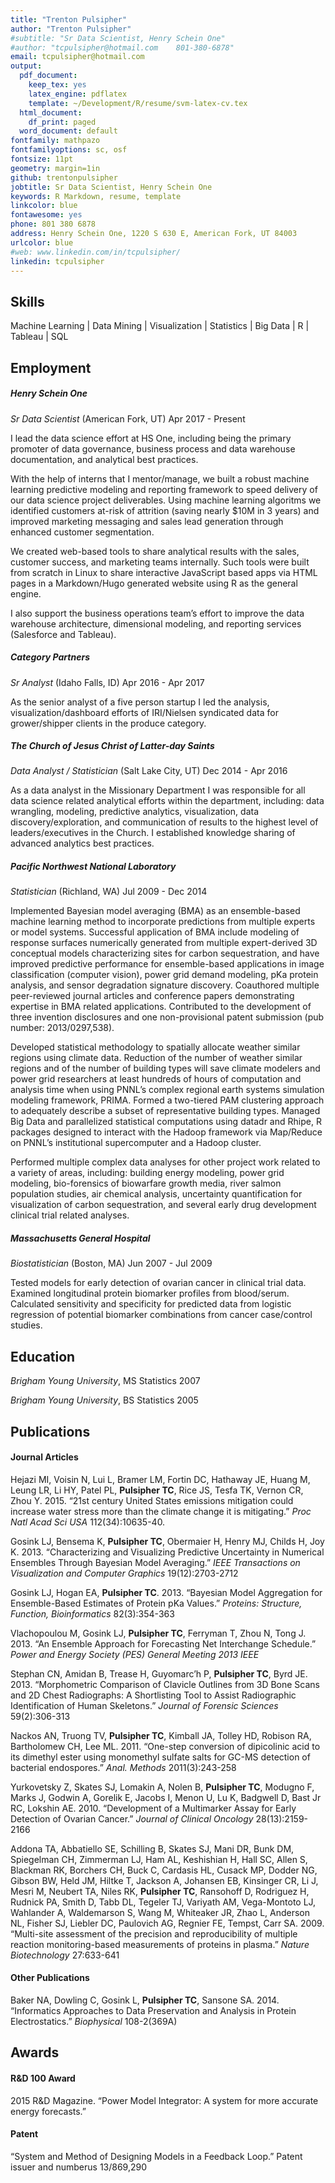 ```yaml
---
title: "Trenton Pulsipher"
author: "Trenton Pulsipher"
#subtitle: "Sr Data Scientist, Henry Schein One"
#author: "tcpulsipher@hotmail.com    801-380-6878"
email: tcpulsipher@hotmail.com
output:
  pdf_document:
    keep_tex: yes
    latex_engine: pdflatex
    template: ~/Development/R/resume/svm-latex-cv.tex
  html_document:
    df_print: paged
  word_document: default
fontfamily: mathpazo
fontfamilyoptions: sc, osf
fontsize: 11pt
geometry: margin=1in
github: trentonpulsipher
jobtitle: Sr Data Scientist, Henry Schein One
keywords: R Markdown, resume, template
linkcolor: blue
fontawesome: yes
phone: 801 380 6878
address: Henry Schein One, 1220 S 630 E, American Fork, UT 84003
urlcolor: blue
#web: www.linkedin.com/in/tcpulsipher/
linkedin: tcpulsipher
---
```


## Skills

Machine Learning | Data Mining | Visualization | Statistics | Big Data | R | Tableau | SQL


## Employment

##### Henry Schein One
*Sr Data Scientist* (American Fork, UT) \hfill Apr 2017 - Present

I lead the data science effort at HS One, including being the primary promoter of data governance, business process and data warehouse documentation, and analytical best practices.

With the help of interns that I mentor/manage, we built a robust machine learning predictive modeling and reporting framework to speed delivery of our data science project deliverables. Using machine learning algoritms we identified customers at-risk of attrition (saving nearly $10M in 3 years) and improved marketing messaging and sales lead generation through enhanced customer segmentation. 

We created web-based tools to share analytical results with the sales, customer success, and marketing teams internally. Such tools were built from scratch in Linux to share interactive JavaScript based apps via HTML pages in a Markdown/Hugo generated website using R as the general engine. 

I also support the business operations team's effort to improve the data warehouse architecture, dimensional modeling, and reporting services (Salesforce and Tableau).

##### Category Partners
*Sr Analyst* (Idaho Falls, ID) \hfill Apr 2016 - Apr 2017

As the senior analyst of a five person startup I led the analysis, visualization/dashboard efforts of IRI/Nielsen syndicated data for grower/shipper clients in the produce category.

##### The Church of Jesus Christ of Latter-day Saints
*Data Analyst / Statistician* (Salt Lake City, UT) \hfill Dec 2014 - Apr 2016

As a data analyst in the Missionary Department I was responsible for all data science related analytical efforts within the department, including: data wrangling, modeling, predictive analytics, visualization, data discovery/exploration, and communication of results to the highest level of leaders/executives in the Church. I established knowledge sharing of advanced analytics best practices.

##### Pacific Northwest National Laboratory
*Statistician* (Richland, WA) \hfill Jul 2009 - Dec 2014

Implemented Bayesian model averaging (BMA) as an ensemble-based machine learning method to incorporate predictions from multiple experts or model systems. Successful application of BMA include modeling of response surfaces numerically generated from multiple expert-derived 3D conceptual models characterizing sites for carbon sequestration, and have improved predictive performance for ensemble-based applications in image classification (computer vision), power grid demand modeling, pKa protein analysis, and sensor degradation signature discovery. Coauthored multiple peer-reviewed journal articles and conference papers demonstrating expertise in BMA related applications. Contributed to the development of three invention disclosures and one non-provisional patent submission (pub number: 2013/0297,538).

Developed statistical methodology to spatially allocate weather similar regions using climate data. Reduction of the number of weather similar regions and of the number of building types will save climate modelers and power grid researchers at least hundreds of hours of computation and analysis time when using PNNL's complex regional earth systems simulation modeling framework, PRIMA. Formed a two-tiered PAM clustering approach to adequately describe a subset of representative building types. Managed Big Data and parallelized statistical computations using datadr and Rhipe, R packages designed to interact with the Hadoop framework via Map/Reduce on PNNL's institutional supercomputer and a Hadoop cluster.

Performed multiple complex data analyses for other project work related to a variety of areas, including: building energy modeling, power grid modeling, bio-forensics of biowarfare growth media, river salmon population studies, air chemical analysis, uncertainty quantification for visualization of carbon sequestration, and several early drug development clinical trial related analyses.

##### Massachusetts General Hospital
*Biostatistician* (Boston, MA) \hfill Jun 2007 - Jul 2009

Tested models for early detection of ovarian cancer in clinical trial data. Examined longitudinal protein biomarker profiles from blood/serum. Calculated sensitivity and specificity for predicted data from logistic regression of potential biomarker combinations from cancer case/control studies.


## Education

*Brigham Young University*, MS Statistics \hfill 2007

*Brigham Young University*, BS Statistics \hfill 2005


## Publications

#### Journal Articles

Hejazi MI, Voisin N, Lui L, Bramer LM, Fortin DC, Hathaway JE, Huang M, Leung LR, Li HY, Patel PL, **Pulsipher TC**, Rice JS, Tesfa TK, Vernon CR, Zhou Y. 2015. "21st century United States emissions mitigation could increase water stress more than the climate change it is mitigating." *Proc Natl Acad Sci USA* 112(34):10635-40.

Gosink LJ, Bensema K, **Pulsipher TC**, Obermaier H, Henry MJ, Childs H, Joy K. 2013. "Characterizing and Visualizing Predictive Uncertainty in Numerical Ensembles Through Bayesian Model Averaging." *IEEE Transactions on Visualization and Computer Graphics* 19(12):2703-2712

Gosink LJ, Hogan EA, **Pulsipher TC**. 2013. "Bayesian Model Aggregation for Ensemble-Based Estimates of Protein pKa Values." *Proteins: Structure, Function, Bioinformatics* 82(3):354-363

Vlachopoulou M, Gosink LJ, **Pulsipher TC**, Ferryman T, Zhou N, Tong J.  2013. "An Ensemble Approach for Forecasting Net Interchange Schedule." *Power and Energy Society (PES) General Meeting 2013 IEEE* 

Stephan CN, Amidan B, Trease H, Guyomarc'h P, **Pulsipher TC**, Byrd JE. 2013. "Morphometric Comparison of Clavicle Outlines from 3D Bone Scans and 2D Chest Radiographs: A Shortlisting Tool to Assist Radiographic Identification of Human Skeletons." *Journal of Forensic Sciences* 59(2):306-313

Nackos AN, Truong TV, **Pulsipher TC**, Kimball JA, Tolley HD, Robison RA, Bartholomew CH, Lee ML. 2011. "One-step conversion of dipicolinic acid to its dimethyl ester using monomethyl sulfate salts for GC-MS detection of bacterial endospores." *Anal. Methods* 2011(3):243-258

Yurkovetsky Z, Skates SJ, Lomakin A, Nolen B, **Pulsipher TC**, Modugno F, Marks J, Godwin A, Gorelik E, Jacobs I, Menon U, Lu K, Badgwell D, Bast Jr RC, Lokshin AE. 2010. "Development of a Multimarker Assay for Early Detection of Ovarian Cancer." *Journal of Clinical Oncology* 28(13):2159-2166

Addona TA, Abbatiello SE, Schilling B, Skates SJ, Mani DR, Bunk DM, Spiegelman CH, Zimmerman LJ, Ham AL, Keshishian H, Hall SC, Allen S, Blackman RK, Borchers CH, Buck C, Cardasis HL, Cusack MP, Dodder NG, Gibson BW, Held JM, Hiltke T, Jackson A, Johansen EB, Kinsinger CR, Li J, Mesri M, Neubert TA, Niles RK, **Pulsipher TC**, Ransohoff D, Rodriguez H, Rudnick PA, Smith D, Tabb DL, Tegeler TJ, Variyath AM, Vega-Montoto LJ, Wahlander A, Waldemarson S, Wang M, Whiteaker JR, Zhao L, Anderson NL, Fisher SJ, Liebler DC, Paulovich AG, Regnier FE, Tempst, Carr SA. 2009. "Multi-site assessment of the precision and reproducibility of multiple reaction monitoring-based measurements of proteins in plasma." *Nature Biotechnology* 27:633-641

#### Other Publications

Baker NA, Dowling C, Gosink L, **Pulsipher TC**, Sansone SA. 2014. "Informatics Approaches to Data Preservation and Analysis in Protein Electrostatics." *Biophysical* 108-2(369A)


## Awards

#### R&D 100 Award

2015 R&D Magazine. "Power Model Integrator: A system for more accurate energy forecasts."

#### Patent

"System and Method of Designing Models in a Feedback Loop." Patent issuer and numberus 13/869,290